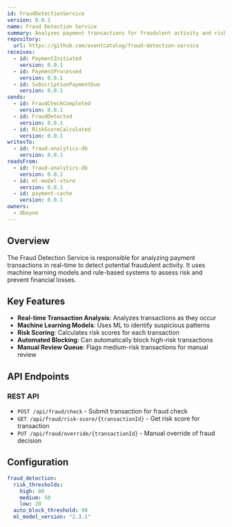 ```yaml
---
id: FraudDetectionService
version: 0.0.1
name: Fraud Detection Service
summary: Analyzes payment transactions for fraudulent activity and risk assessment
repository:
  url: https://github.com/eventcatalog/fraud-detection-service
receives:
  - id: PaymentInitiated
    version: 0.0.1
  - id: PaymentProcessed
    version: 0.0.1
  - id: SubscriptionPaymentDue
    version: 0.0.1
sends:
  - id: FraudCheckCompleted
    version: 0.0.1
  - id: FraudDetected
    version: 0.0.1
  - id: RiskScoreCalculated
    version: 0.0.1
writesTo:
  - id: fraud-analytics-db
    version: 0.0.1
readsFrom:
  - id: fraud-analytics-db
    version: 0.0.1
  - id: ml-model-store
    version: 0.0.1
  - id: payment-cache
    version: 0.0.1
owners:
  - dboyne
---
```



## Overview

The Fraud Detection Service is responsible for analyzing payment transactions in real-time to detect potential fraudulent activity. It uses machine learning models and rule-based systems to assess risk and prevent financial losses.

<NodeGraph />

## Key Features

- **Real-time Transaction Analysis**: Analyzes transactions as they occur
- **Machine Learning Models**: Uses ML to identify suspicious patterns
- **Risk Scoring**: Calculates risk scores for each transaction
- **Automated Blocking**: Can automatically block high-risk transactions
- **Manual Review Queue**: Flags medium-risk transactions for manual review

## API Endpoints

### REST API
- `POST /api/fraud/check` - Submit transaction for fraud check
- `GET /api/fraud/risk-score/{transactionId}` - Get risk score for transaction
- `PUT /api/fraud/override/{transactionId}` - Manual override of fraud decision

## Configuration

```yaml
fraud_detection:
  risk_thresholds:
    high: 80
    medium: 50
    low: 20
  auto_block_threshold: 90
  ml_model_version: "2.3.1"
```

<Footer />
